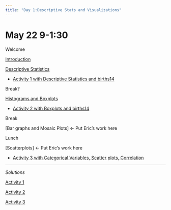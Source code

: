 ```yaml
---
title: "Day 1:Descriptive Stats and Visualizations"
---
```


# May 22 9-1:30

Welcome

[Introduction](./Teaching_Introductory_Statistics_with_R_Day1_Opening.pdf){target="_blank"}

[Descriptive Statistics](./descriptive_statistics.html){target="_blank"}

-   [Activity 1 with Descriptive Statistics and births14](./Activity_1_Descriptive_Stats/Activity_1.txt)

Break?

[Histograms and Boxplots](./histograms.html){target="_blank"}

-   [Activity 2 with Boxplots and births14](./Activity_2_Boxplots/Boxplots.txt)

Break

\[Bar graphs and Mosaic Plots\] \<- Put Eric's work here

Lunch

\[Scatterplots\] \<- Put Eric's work here

-   [Activity 3 with Categorical Variables, Scatter plots, Correlation](./Activity_3_Categorical_Vars/LAB_WSDay1_Categorical-Data_Scatterplots_Correlation.pdf)

------------------------------------------------------------------------

*Solutions*

[Activity 1](./Activity_1_Descriptive_Stats/Solutions_Activity_1.html)

[Activity 2](./Activity_2_Boxplots/Activity_2_Boxplots_Solutions.html)

[Activity 3](./Activity_3_Categorical_Vars/LAB_WSDay1_SOLUTIONS_Categorical-Data_Scatterplots_Correlation.pdf)
